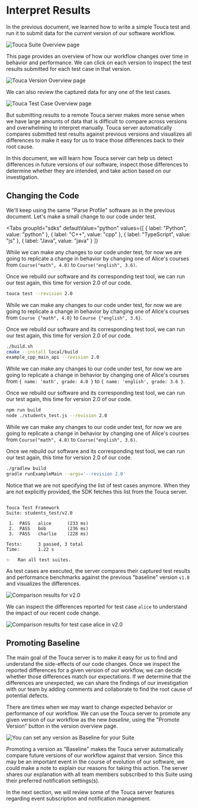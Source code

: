 
# Interpret Results

In the previous document, we learned how to write a simple Touca test and run it
to submit data for the _current_ version of our software workflow.

![Touca Suite Overview page](/img/assets/touca-suite-page-single-version.png)

This page provides an overview of how our workflow changes over time in behavior
and performance. We can click on each version to inspect the test results
submitted for each test case in that version.

![Touca Version Overview page](/img/assets/touca-version-page-first.png)

We can also review the captured data for any one of the test cases.

![Touca Test Case Overview page](/img/assets/touca-case-page-first.png)

But submitting results to a remote Touca server makes more sense when we have
large amounts of data that is difficult to compare across versions and
overwhelming to interpret manually. Touca server automatically compares
submitted test results against previous versions and visualizes all differences
to make it easy for us to trace those differences back to their root cause.

In this document, we will learn how Touca server can help us detect differences
in future versions of our software, inspect those differences to determine
whether they are intended, and take action based on our investigation.

## Changing the Code

We'll keep using the same "Parse Profile" software as in the previous document.
Let's make a small change to our code under test.

<Tabs
  groupId="sdks"
  defaultValue="python"
  values={[
    { label: "Python", value: "python" },
    { label: "C++", value: "cpp" },
    { label: "TypeScript", value: "js" },
    { label: "Java", value: "java" }
  ]}
>
  <TabItem value="python">

While we can make any changes to our code under test, for now we are going to
replicate a change in behavior by changing one of Alice's courses from
`Course("math", 4.0)` to `Course("english", 3.6)`.

Once we rebuild our software and its corresponding test tool, we can run our
test again, this time for version 2.0 of our code.

```bash
touca test --revision 2.0
```

  </TabItem>
  <TabItem value="cpp">

While we can make any changes to our code under test, for now we are going to
replicate a change in behavior by changing one of Alice's courses from
`Course {"math", 4.0}` to `Course {"english", 3.6}`.

Once we rebuild our software and its corresponding test tool, we can run our
test again, this time for version 2.0 of our code.

```bash
./build.sh
cmake --install local/build
example_cpp_main_api --revision 2.0
```

  </TabItem>
  <TabItem value="js">

While we can make any changes to our code under test, for now we are going to
replicate a change in behavior by changing one of Alice's courses from
`{ name: 'math', grade: 4.0 }` to `{ name: 'english', grade: 3.6 }`.

Once we rebuild our software and its corresponding test tool, we can run our
test again, this time for version 2.0 of our code.

```bash
npm run build
node ./students_test.js --revision 2.0
```

  </TabItem>
  <TabItem value="java">

While we can make any changes to our code under test, for now we are going to
replicate a change in behavior by changing one of Alice's courses from
`Course("math", 4.0)` to `Course("english", 3.6)`.

Once we rebuild our software and its corresponding test tool, we can run our
test again, this time for version 2.0 of our code.

```bash
./gradlew build
gradle runExampleMain --args='--revision 2.0'
```

  </TabItem>
</Tabs>

Notice that we are not specifying the list of test cases anymore. When they are
not explicitly provided, the SDK fetches this list from the Touca server.

```text

Touca Test Framework
Suite: students_test/v2.0

 1.  PASS   alice      (233 ms)
 2.  PASS   bob        (236 ms)
 3.  PASS   charlie    (228 ms)

Tests:      3 passed, 3 total
Time:       1.22 s

✨   Ran all test suites.

```

As test cases are executed, the server compares their captured test results and
performance benchmarks against the previous "baseline" version `v1.0` and
visualizes the differences.

![Comparison results for v2.0](/img/assets/touca-version-page-second.png)

We can inspect the differences reported for test case `alice` to understand the
impact of our recent code change.

![Comparison results for test case alice in v2.0](/img/assets/touca-case-page-second.png)

## Promoting Baseline

The main goal of the Touca server is to make it easy for us to find and
understand the side-effects of our code changes. Once we inspect the reported
differences for a given version of our workflow, we can decide whether those
differences match our expectations. If we determine that the differences are
unexpected, we can share the findings of our investigation with our team by
adding comments and collaborate to find the root cause of potential defects.

There are times when we may want to change expected behavior or performance of
our workflow. We can use the Touca server to promote any given version of our
workflow as the new _baseline_, using the "Promote Version" button in the
version overview page.

![You can set any version as Baseline for your Suite](/img/assets/touca-version-page-promote.png)

Promoting a version as "Baseline" makes the Touca server automatically compare
future versions of our workflow against that version. Since this may be an
important event in the course of evolution of our software, we could make a note
to explain our reasons for taking this action. The server shares our explanation
with all team members subscribed to this Suite using their preferred
notification settings(s).

In the next section, we will review some of the Touca server features regarding
event subscription and notification management.
